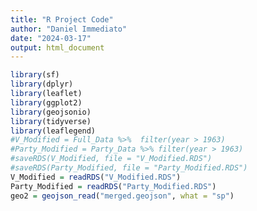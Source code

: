 ```yaml
---
title: "R Project Code"
author: "Daniel Immediato"
date: "2024-03-17"
output: html_document
---
```


```r
library(sf)
library(dplyr)
library(leaflet)
library(ggplot2)
library(geojsonio)
library(tidyverse)
library(leaflegend)
#V_Modified = Full_Data %>%  filter(year > 1963)
#Party_Modified = Party_Data %>% filter(year > 1963)
#saveRDS(V_Modified, file = "V_Modified.RDS")
#saveRDS(Party_Modified, file = "Party_Modified.RDS")
V_Modified = readRDS("V_Modified.RDS")
Party_Modified = readRDS("Party_Modified.RDS")
geo2 = geojson_read("merged.geojson", what = "sp")
```